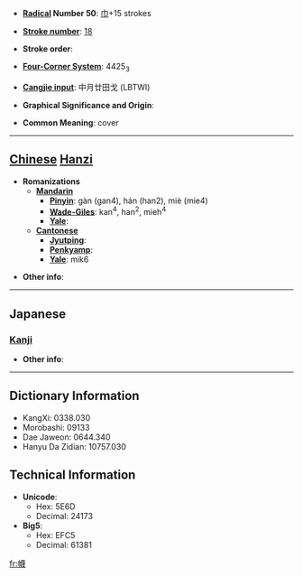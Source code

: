 * '''[[Wiktionary:Chinese radical index| Radical]] Number 50''': [[Wiktionary:Chinese radical index 巾|巾]]+15 strokes

* '''[[Wiktionary:Chinese total strokes index|Stroke number]]''': [[Wiktionary:Chinese total strokes index 18|18]]

* '''Stroke order''': 

* '''[[Wiktionary:Chinese four corner index|Four-Corner System]]''': 4425<sub>3</sub>

* '''[[Wiktionary:Chinese Cangjie index|Cangjie input]]''': 中月廿田戈 (LBTWI)

* '''Graphical Significance and Origin''': 

* '''Common Meaning''': cover

----

== [[Chinese]] [[Hanzi]] ==

* '''Romanizations'''
** '''[[Mandarin]]'''
*** '''[[Pinyin]]''': gàn (gan4), hán (han2), miè (mie4)
*** '''[[Wade-Giles]]''': kan<sup>4</sup>, han<sup>2</sup>, mieh<sup>4</sup>
*** '''[[Yale]]''': 
** '''[[Cantonese]]'''
*** '''[[Jyutping]]''':
*** '''[[Penkyamp]]''': 
*** '''[[Yale]]''': mik6

* '''Other info''': 

----

==Japanese==
===[[Kanji]]===
{{kanji|on readings=[[べつ]] (betsu), [[めち]] (mechi), [[ばつ]] (batsu), [[まち]] (machi)|kun readings=[[おほひ]] (ohohi)}}

* '''Other info''':  

----

== Dictionary Information ==

* KangXi: 0338.030
* Morobashi: 09133
* Dae Jaweon: 0644.340
* Hanyu Da Zidian: 10757.030

== Technical Information ==

* '''Unicode''':
** Hex: 5E6D
** Decimal: 24173
* '''Big5''':
** Hex: EFC5
** Decimal: 61381

[[fr:幭]]